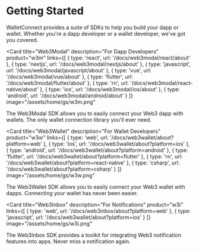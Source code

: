 
# Getting Started

WalletConnect provides a suite of SDKs to help you build your dapp or wallet. Whether you're a dapp developer or a wallet developer, we've got you covered.

<Card
  title="Web3Modal"
  description="For Dapp Developers"
  product="w3m"
  links={[
    {
      type: 'react',
      url: '/docs/web3modal/react/about'
    },
    {
      type: 'nextjs',
      url: '/docs/web3modal/nextjs/about'
    },
    {
      type: 'javascript',
      url: '/docs/web3modal/javascript/about'
    },
    {
      type: 'vue',
      url: '/docs/web3modal/vue/about'
    },
    {
      type: 'flutter',
      url: '/docs/web3modal/flutter/about'
    },
    {
      type: 'rn',
      url: '/docs/web3modal/react-native/about'
    },
    {
      type: 'ios',
      url: '/docs/web3modal/ios/about'
    },
    {
      type: 'android',
      url: '/docs/web3modal/android/about'
    }
  ]}
  image="/assets/home/gs/w3m.png"
>
  The Web3Modal SDK allows you to easily connect your Web3 dapp with wallets. The only wallet
  connection library you'll ever need.
</Card>

<Card
  title="Web3Wallet"
  description="For Wallet Developers"
  product="w3w"
  links={[
    {
      type: 'web',
      url: '/docs/web3wallet/about?platform=web'
    },
    {
      type: 'ios',
      url: '/docs/web3wallet/about?platform=ios'
    },
    {
      type: 'android',
      url: '/docs/web3wallet/about?platform=android'
    },
    {
      type: 'flutter',
      url: '/docs/web3wallet/about?platform=flutter'
    },
    {
      type: 'rn',
      url: '/docs/web3wallet/about?platform=react-native'
    },
    {
      type: 'csharp',
      url: '/docs/web3wallet/about?platform=csharp'
    }
  ]}
  image="/assets/home/gs/w3w.png"
>
  The Web3Wallet SDK allows you to easily connect your Web3 wallet with dapps. Connecting your
  wallet has never been easier.
</Card>

<Card
  title="Web3Inbox"
  description="For Notifications"
  product="w3i"
  links={[
    {
      type: 'web',
      url: '/docs/web3inbox/about?platform=web'
    },
    {
      type: 'javascript',
      url: '/docs/web3wallet/about?platform=ios'
    }
  ]}
  image="/assets/home/gs/w3i.png"
>
  The Web3Inbox SDK provides a toolkit for integrating Web3 notification features into apps. Never
  miss a notification again.
</Card>
